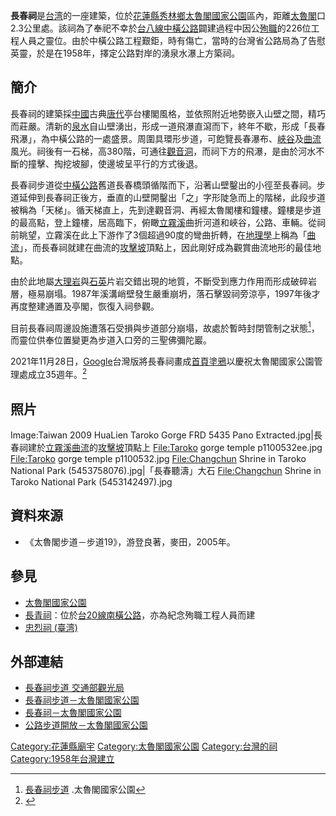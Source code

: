 {{coord|24.164536|121.604555|display=title}}
{{東亞廟宇
| name = 長春祠
| img = File:Chang Chun Shrine amk.jpg
| img_capt = 長春祠
| image_width = 250
| chinese= 長春祠
| tradchi= 長春祠
| simpchi=
| location = {{ROC-TW}}<br>[[花蓮縣|花蓮縣]][[秀林鄉|秀林鄉]]<br>[[太魯閣國家公園|太魯閣國家公園]]
| god = 闢建[[台八線|台八線]]中橫公路施工過程中<br>不幸因公[[殉職|殉職]]的226位工程人員
| type = 
| struct = [[古典|古典]][[唐代|唐代]]亭台樓閣
| open_year = 1958年
| cere_date = 
| cultural_collection =
|}}
'''長春祠'''是[[台湾|台湾]]的一座建築，位於[[花蓮縣|花蓮縣]][[秀林鄉|秀林鄉]][[太魯閣國家公園|太魯閣國家公園]]區內，距離[[太魯閣|太魯閣]]口2.3公里處。該祠為了奉祀不幸於[[台八線|台八線]][[中橫公路|中橫公路]]闢建過程中因公[[殉職|殉職]]的226位工程人員之靈位。由於中橫公路工程艱鉅，時有傷亡，當時的台灣省公路局為了告慰英靈，於是在1958年，擇定公路對岸的湧泉水瀑上方築祠。

==簡介==
長春祠的建築採[[中國|中國]]古典[[唐代|唐代]]亭台樓閣風格，並依照附近地勢嵌入山壁之間，精巧而莊嚴。清新的[[泉水|泉水]]自山壁湧出，形成一道飛瀑直瀉而下，終年不歇，形成「長春飛瀑」，為中橫公路的一處盛景。周圍具環形步道，可飽覽長春瀑布、[[峽谷|峽谷]]及[[曲流|曲流]]風光。祠後有一石梯，高380階，可通往[[觀音洞_(太魯閣)|觀音洞]]，而祠下方的飛瀑，是由於河水不斷的撞擊、掏挖坡腳，使邊坡呈平行的方式後退。

長春祠步道從[[中橫公路|中橫公路]]舊道長春橋頭循階而下，沿著山壁鑿出的小徑至長春祠。步道延伸到長春祠正後方，垂直的山壁開鑿出「之」字形陡急而上的階梯，此段步道被稱為「天梯」。循天梯直上，先到達觀音洞、再經太魯閣樓和鐘樓。鐘樓是步道的最高點，登上鐘樓，居高臨下，俯瞰[[立霧溪|立霧溪]]曲折河道和峽谷，公路、車輛。從祠前眺望，立霧溪在此上下游作了3個超過90度的彎曲折轉，在[[地理學|地理學]]上稱為「[[曲流|曲流]]」，而長春祠就建在曲流的[[攻擊坡|攻擊坡]]頂點上，因此剛好成為觀賞曲流地形的最佳地點。

由於此地屬[[大理石|大理岩]]與[[石英|石英]]片岩交錯出現的地質，不斷受到應力作用而形成破碎岩層，極易崩塌。1987年溪溝峭壁發生嚴重崩坍，落石擊毀祠旁涼亭，1997年後才再度整建通置及亭閣，恢復入祠參觀。

目前長春祠周邊設施遭落石受損與步道部分崩塌，故處於暫時封閉管制之狀態<ref>[https://www.taroko.gov.tw/zh-tw/Tourism/TrailDetail?id=47 長春祠步道] {{Wayback|url=https://www.taroko.gov.tw/zh-tw/Tourism/TrailDetail?id=47 |date=20210211005524 }}.太魯閣國家公園</ref>，而靈位供奉位置變更為步道入口旁的三聖佛彌陀巖。

2021年11月28日，[[Google|Google]]台灣版將長春祠畫成[[Doodle|首頁塗鴉]]以慶祝太魯閣國家公園管理處成立35週年。<ref>{{cite web |url=https://www.google.com/doodles/35th-anniversary-of-taroko-national-park |title=太魯閣國家公園創立 35 週年 |publisher=Google |date=2021-11-28 |access-date=2021-11-28 |archive-date=2022-01-01 |archive-url=https://web.archive.org/web/20220101020003/https://www.google.com/doodles/35th-anniversary-of-taroko-national-park |dead-url=no }}</ref>

== 照片 ==
<gallery>
Image:Taiwan 2009 HuaLien Taroko Gorge FRD 5435 Pano Extracted.jpg|長春祠建於[[立霧溪|立霧溪]][[曲流|曲流]]的[[攻擊坡|攻擊坡]]頂點上
File:Taroko gorge temple p1100532ee.jpg
File:Taroko gorge temple p1100532.jpg
File:Changchun Shrine in Taroko National Park (5453758076).jpg|「長春聽濤」大石
File:Changchun Shrine in Taroko National Park (5453142497).jpg
</gallery>

== 資料來源 ==
<references />
* 《太魯閣步道－步道19》，游登良著，麥田，2005年。

==參見==
* [[太魯閣國家公園|太魯閣國家公園]]
* [[長青祠|長青祠]]：位於[[台20線|台20線]][[南橫公路|南橫公路]]，亦為紀念殉職工程人員而建
* [[忠烈祠_(臺湾)|忠烈祠 (臺湾)]]

==外部連結==
{{commonscat|Changchun Shrine, Taroko Park, Taiwan}}
*[https://www.taiwan.net.tw/m1.aspx?sNo=0001124&id=413  長春祠步道  交通部觀光局] {{Wayback|url=https://www.taiwan.net.tw/m1.aspx?sNo=0001124&id=413 |date=20210211005553 }}
*[https://www.taroko.gov.tw/zh-tw/Tourism/TrailDetail?id=47 長春祠步道－太魯閣國家公園] {{Wayback|url=https://www.taroko.gov.tw/zh-tw/Tourism/TrailDetail?id=47 |date=20210211005524 }}
*[https://www.taroko.gov.tw/zh-tw/Tourism/AttractionDetail?id=15 長春祠－太魯閣國家公園] {{Wayback|url=https://www.taroko.gov.tw/zh-tw/Tourism/AttractionDetail?id=15 |date=20210211005442 }}
*[https://www.taroko.gov.tw/zh-tw/Event/HighwayCondition 公路步道開放－太魯閣國家公園] {{Wayback|url=https://www.taroko.gov.tw/zh-tw/Event/HighwayCondition |date=20171018034545 }}

{{中橫公路}}

[[Category:花蓮縣廟宇|Category:花蓮縣廟宇]]
[[Category:太魯閣國家公園|Category:太魯閣國家公園]]
[[Category:台灣的祠|Category:台灣的祠]]
[[Category:1958年台灣建立|Category:1958年台灣建立]]